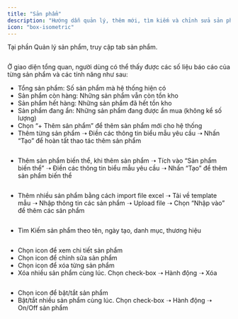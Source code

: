 ```yaml
---
title: "Sản phẩm"
description: "Hướng dẫn quản lý, thêm mới, tìm kiếm và chỉnh sửa sản phẩm trên hệ thống."
icon: "box-isometric"
---
```

Tại phần Quản lý sản phẩm, truy cập tab sản phẩm.

<Frame caption="">
  <img
    src="https://aimini-upload.sgp1.digitaloceanspaces.com/image634_b49dd66984.png"
    alt=""
    style={{ borderRadius:"0.5rem" }}
    title=""
  />
</Frame>

Ở giao diện tổng quan, người dùng có thể thấy được các số liệu báo cáo của từng sản phẩm và các tính năng như sau:

- Tổng sản phẩm: Số sản phẩm mà hệ thống hiện có
- Sản phẩm còn hàng: Những sản phẩm vẫn còn tồn kho
- Sản phẩm hết hàng: Những sản phẩm đã hết tồn kho
- Sản phẩm đang ẩn: Những sản phẩm đang được ẩn mua (không kể số lượng)
- Chọn “+ Thêm sản phẩm” để thêm sản phẩm mới cho hệ thống
- Thêm từng sản phẩm ➝ Điền các thông tin biểu mẫu yêu cầu ➝ Nhấn “Tạo” để hoàn tất thao tác thêm sản phẩm

<Frame caption="">
  <img
    src="https://aimini-upload.sgp1.digitaloceanspaces.com/image635_c0db30e7d3.png"
    alt=""
    style={{ borderRadius:"0.5rem" }}
    title=""
  />
</Frame>

- Thêm sản phẩm biến thể, khi thêm sản phẩm ➝ Tích vào “Sản phẩm biến thể” ➝ Điền các thông tin biểu mẫu yêu cầu ➝ Nhấn “Tạo” để thêm sản phẩm biến thể

<Frame caption="">
  <img
    src="https://aimini-upload.sgp1.digitaloceanspaces.com/image636_21e4770ac5.png"
    alt=""
    style={{ borderRadius:"0.5rem" }}
    title=""
  />
</Frame>

- Thêm nhiều sản phẩm bằng cách import file excel ➝ Tải về template mẫu ➝ Nhập thông tin các sản phẩm ➝ Upload file ➝ Chọn “Nhập vào” để thêm các sản phẩm

<Frame caption="">
  <img
    src="https://aimini-upload.sgp1.digitaloceanspaces.com/image637_849cc57db7.png"
    alt=""
    style={{ borderRadius:"0.5rem" }}
    title=""
  />
</Frame>

- Tìm Kiếm sản phẩm theo tên, ngày tạo, danh mục, thương hiệu

<Frame caption="">
  <img
    src="https://aimini-upload.sgp1.digitaloceanspaces.com/image638_25c1a6a5a5.png"
    alt=""
    style={{ borderRadius:"0.5rem" }}
    title=""
  />
</Frame>

- Chọn icon <Icon icon="eye" color="#1592E7" size={15}/> để xem chi tiết sản phẩm  
- Chọn icon <Icon icon="pencil" color="#1542D5" size={15}/> để chỉnh sửa sản phẩm  
- Chọn icon <Icon icon="trash-can" color="#e85c0c" size={15}/> để xóa từng sản phẩm  
- Xóa nhiều sản phẩm cùng lúc. Chọn check-box ➝ Hành động ➝ Xóa

<Frame caption="">
  <img
    src="https://aimini-upload.sgp1.digitaloceanspaces.com/image639_297be29dbe.png"
    alt=""
    style={{ borderRadius:"0.5rem" }}
    title=""
  />
</Frame>

- Chọn icon <Icon icon="toggle-large-on" color="#0abd3d" size={15}/> để bật/tắt sản phẩm  
- Bật/tắt nhiều sản phẩm cùng lúc. Chọn check-box ➝ Hành động ➝ On/Off sản phẩm

<Frame caption="">
  <img
    src="https://aimini-upload.sgp1.digitaloceanspaces.com/image640_a1f2a0e415.png"
    alt=""
    style={{ borderRadius:"0.5rem" }}
    title=""
  />
</Frame>
